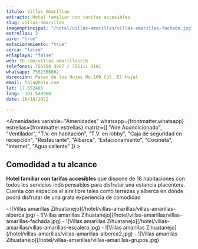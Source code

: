 ```yaml
---
titulo: Villas Amarillas
extracto: Hotel familiar con tarifas accesibles
slug: villas-amarillas
imagenprincipal: "/hotel/villas-amarillas/villas-amarillas-fachada.jpg"
estrellas: 3
aire: "true"
estacionamiento: "true"
cerca: "false"
enlaplaya: "false"
web: fb.com/villas.amarillaszih
telefonos: 755554 3967 / 755111 9181
whatsapp: 7551366062
direccion: Paseo de los Hujes No.109 Col. El Hujal
email: hola@hola.com
lat: 17.652485
lang: -101.540960
date: 10/18/2022

---
```


<Amenidades variable="Amenidades" whatsapp={frontmatter.whatsapp} estrellas={frontmatter.estrellas} matriz={[ "Aire Acondicionado", "Ventilador", "T.V. en habitación", "T.V. en lobby", "Caja de seguridad en recepción", "Restaurante", "Alberca", "Estacionamiento", "Cocineta", "Internet", "Agua caliente" ]} > 


## Comodidad a tu alcance

**Hotel familiar con tarifas accesibles** que dispone de 18 habitaciones con todos los servicios indispensables para disfrutar una estancia placentera. Cuenta con espacios al aire libre tales como terrazas y alberca en dónde podrá disfrutar de una grata experiencia de comodidad

</Amenidades>

<Galeria>
- ![Villas amarillas Zihuatanejo](/hotel/villas-amarillas/villas-amarillas-alberca.jpg)
- ![Villas amarillas Zihuatanejo](/hotel/villas-amarillas/villas-amarillas-fachada.jpg)
- ![Villas amarillas Zihuatanejo](/hotel/villas-amarillas/villas-amarillas-escalera.jpg)
- ![Villas amarillas Zihuatanejo](/hotel/villas-amarillas/villas-amarillas-alberca2.jpg)
- ![Villas amarillas Zihuatanejo](/hotel/villas-amarillas/villas-amarillas-grupos.jpg)

</Galeria>